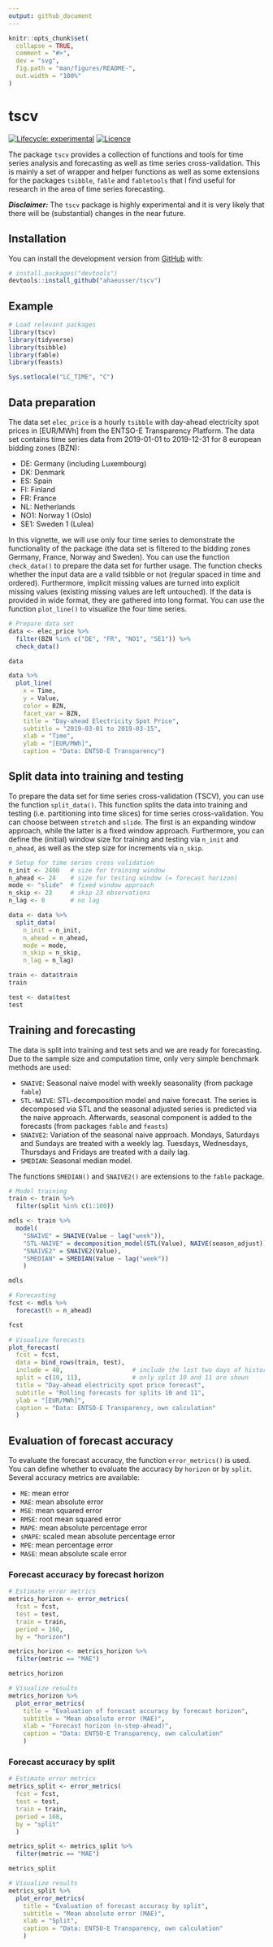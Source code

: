 ```yaml
---
output: github_document
---
```


<!-- README.md is generated from README.Rmd. Please edit that file -->

```r
knitr::opts_chunk$set(
  collapse = TRUE,
  comment = "#>",
  dev = "svg",
  fig.path = "man/figures/README-",
  out.width = "100%"
)
```

# tscv

<!-- badges: start -->
[![Lifecycle: experimental](https://img.shields.io/badge/lifecycle-experimental-orange.svg)](https://www.tidyverse.org/lifecycle/#experimental)
[![Licence](https://img.shields.io/badge/licence-GPL--3-blue.svg)](https://www.gnu.org/licenses/gpl-3.0.en.html)
<!-- badges: end -->

The package `tscv` provides a collection of functions and tools for time series analysis and forecasting as well as time series cross-validation. This is mainly a set of wrapper and helper functions as well as some extensions for the packages `tsibble`, `fable` and `fabletools` that I find useful for research in the area of time series forecasting.

***Disclaimer:*** The `tscv` package is highly experimental and it is very likely that there will be (substantial) changes in the near future.

## Installation

You can install the development version from [GitHub](https://github.com/) with:

``` r
# install.packages("devtools")
devtools::install_github("ahaeusser/tscv")
```
## Example

```r
# Load relevant packages
library(tscv)
library(tidyverse)
library(tsibble)
library(fable)
library(feasts)
```

```r
Sys.setlocale("LC_TIME", "C")
```


## Data preparation

The data set `elec_price` is a hourly `tsibble` with day-ahead electricity spot prices in [EUR/MWh] from the ENTSO-E Transparency Platform. The data set contains time series data from 2019-01-01 to 2019-12-31 for 8 european bidding zones (BZN): 

* DE: Germany (including Luxembourg)
* DK: Denmark
* ES: Spain
* FI: Finland
* FR: France
* NL: Netherlands
* NO1: Norway 1 (Oslo)
* SE1: Sweden 1 (Lulea)

In this vignette, we will use only four time series to demonstrate the functionality of the package (the data set is filtered to the bidding zones Germany, France, Norway and Sweden). You can use the function `check_data()` to prepare the data set for further usage. The function checks whether the input data are a valid tsibble or not (regular spaced in time and ordered). Furthermore, implicit missing values are turned into explicit missing values (existing missing values are left untouched). If the data is provided in wide format, they are gathered into long format. You can use the function `plot_line()` to visualize the four time series.

```r

# Prepare data set
data <- elec_price %>%
  filter(BZN %in% c("DE", "FR", "NO1", "SE1")) %>%
  check_data()

data

data %>%
  plot_line(
    x = Time,
    y = Value,
    color = BZN,
    facet_var = BZN,
    title = "Day-ahead Electricity Spot Price",
    subtitle = "2019-03-01 to 2019-03-15",
    xlab = "Time",
    ylab = "[EUR/MWh]",
    caption = "Data: ENTSO-E Transparency")

```


## Split data into training and testing

To prepare the data set for time series cross-validation (TSCV), you can use the function `split_data()`. This function splits the data into training and testing (i.e. partitioning into time slices) for time series cross-validation. You can choose between `stretch` and `slide`. The first is an expanding window approach, while the latter is a fixed window approach. Furthermore, you can define the (initial) window size for training and testing via `n_init` and `n_ahead`, as well as the step size for increments via `n_skip`.

```r

# Setup for time series cross validation
n_init <- 2400   # size for training window
n_ahead <- 24    # size for testing window (= forecast horizon)
mode <- "slide"  # fixed window approach
n_skip <- 23     # skip 23 observations
n_lag <- 0       # no lag

data <- data %>%
  split_data(
    n_init = n_init,
    n_ahead = n_ahead,
    mode = mode,
    n_skip = n_skip,
    n_lag = n_lag)

train <- data$train
train

test <- data$test
test

```



## Training and forecasting

The data is split into training and test sets and we are ready for forecasting. Due to the sample size and computation time, only very simple benchmark methods are used: 

* `SNAIVE`: Seasonal naive model with weekly seasonality (from package `fable`)
* `STL-NAIVE`: STL-decomposition model and naive forecast. The series is decomposed via STL and the seasonal adjusted series is predicted via the naive approach. Afterwards, seasonal component is added to the forecasts (from packages `fable` and `feasts`)
* `SNAIVE2`: Variation of the seasonal naive approach. Mondays, Saturdays and Sundays are treated with a weekly lag. Tuesdays, Wednesdays, Thursdays and Fridays are treated with a daily lag.
* `SMEDIAN`: Seasonal median model.

The functions `SMEDIAN()` and `SNAIVE2()` are extensions to the `fable` package.

```r

# Model training
train <- train %>%
  filter(split %in% c(1:100))

mdls <- train %>%
  model(
    "SNAIVE" = SNAIVE(Value ~ lag("week")),
    "STL-NAIVE" = decomposition_model(STL(Value), NAIVE(season_adjust)),
    "SNAIVE2" = SNAIVE2(Value),
    "SMEDIAN" = SMEDIAN(Value ~ lag("week"))
    )

mdls

# Forecasting
fcst <- mdls %>%
  forecast(h = n_ahead)

fcst

# Visualize forecasts
plot_forecast(
  fcst = fcst,
  data = bind_rows(train, test),
  include = 48,                   # include the last two days of historical values
  split = c(10, 11),              # only split 10 and 11 are shown
  title = "Day-ahead electricity spot price forecast",
  subtitle = "Rolling forecasts for splits 10 and 11",
  ylab = "[EUR/MWh]",
  caption = "Data: ENTSO-E Transparency, own calculation"
  )

```


## Evaluation of forecast accuracy

To evaluate the forecast accuracy, the function `error_metrics()` is used. You can define whether to evaluate the accuracy by `horizon` or by `split`. Several accuracy metrics are available:

* `ME`: mean error
* `MAE`: mean absolute error
* `MSE`: mean squared error
* `RMSE`: root mean squared error
* `MAPE`: mean absolute percentage error
* `sMAPE`: scaled mean absolute percentage error
* `MPE`: mean percentage error
* `MASE`: mean absolute scale error


### Forecast accuracy by forecast horizon

```r

# Estimate error metrics
metrics_horizon <- error_metrics(
  fcst = fcst,
  test = test,
  train = train,
  period = 168,
  by = "horizon")

metrics_horizon <- metrics_horizon %>%
  filter(metric == "MAE")

metrics_horizon

# Visualize results
metrics_horizon %>%
  plot_error_metrics(
    title = "Evaluation of forecast accuracy by forecast horizon",
    subtitle = "Mean absolute error (MAE)",
    xlab = "Forecast horizon (n-step-ahead)",
    caption = "Data: ENTSO-E Transparency, own calculation"
    )

```


### Forecast accuracy by split

```r

# Estimate error metrics
metrics_split <- error_metrics(
  fcst = fcst,
  test = test,
  train = train,
  period = 168,
  by = "split"
  )

metrics_split <- metrics_split %>%
  filter(metric == "MAE")

metrics_split

# Visualize results
metrics_split %>%
  plot_error_metrics(
    title = "Evaluation of forecast accuracy by split",
    subtitle = "Mean absolute error (MAE)",
    xlab = "Split",
    caption = "Data: ENTSO-E Transparency, own calculation"
    )

```
